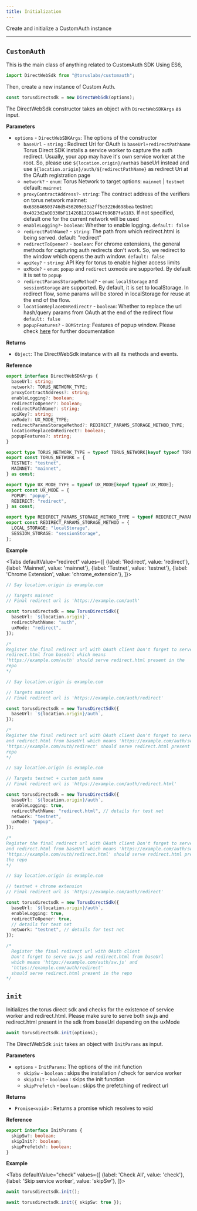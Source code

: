 ```yaml
---
title: Initialization
---
```



Create and initialize a CustomAuth instance

---

## `CustomAuth`

This is the main class of anything related to CustomAuth SDK Using ES6,

```javascript
import DirectWebSdk from "@toruslabs/customauth";
```

Then, create a new instance of Custom Auth.

```javascript
const torusdirectsdk = new DirectWebSdk(options);
```

The DirectWebSdk constructor takes an object with `DirectWebSDKArgs` as input.

**Parameters**

- `options` - `DirectWebSDKArgs`: The options of the constructor
  - `baseUrl` - `string` : Redirect Uri for OAuth is `baseUrl+redirectPathName`
    Torus Direct SDK installs a service worker to capture the auth redirect.
    Usually, your app may have it's own service worker at the root. So, please
    use `${location.origin}/auth`as baseUrl instead and use
    `${location.origin}/auth/${redirectPathName}` as redirect Uri at the OAuth
    registration page
  - `network?` - `enum`: Torus Network to target options: `mainnet` | `testnet`
    default: `mainnet`
  - `proxyContractAddress?`- `string`: The contract address of the verifiers on
    torus network mainnet: `0x638646503746d5456209e33a2ff5e3226d698bea` testnet:
    `0x4023d2a0D330bF11426B12C6144Cfb96B7fa6183`. If not specified, default one
    for the current network will be used
  - `enableLogging?`- `boolean`: Whether to enable logging. `default: false`
  - `redirectPathName?` - `string`: The path from which redirect.html is being
    served. default: "redirect"
  - `redirectToOpener?` - `boolean`: For chrome extensions, the general methods
    for capturing auth redirects don't work. So, we redirect to the window which
    opens the auth window. `default: false`
  - `apiKey?` - `string`: API Key for torus to enable higher access limits
  - `uxMode?` - `enum`: `popup` and `redirect` uxmode are supported. By default
    it is set to `popup`
  - `redirectParamsStorageMethod?` - `enum`: `localStorage` and `sessionStorage`
    are supported. By default, it is set to localStorage. In redirect flow, some
    params will be stored in localStorage for reuse at the end of the flow.
  - `locationReplaceOnRedirect?` - `boolean`: Whether to replace the url
    hash/query params from OAuth at the end of the redirect flow
    `default: false`
  - `popupFeatures?` - `DOMString`: Features of popup window. Please check
    [here](https://developer.mozilla.org/en-US/docs/Web/API/Window/open#window_features)
    for further documentation

**Returns**

- `Object`: The DirectWebSdk instance with all its methods and events.

**Reference**

```ts
export interface DirectWebSDKArgs {
  baseUrl: string;
  network?: TORUS_NETWORK_TYPE;
  proxyContractAddress?: string;
  enableLogging?: boolean;
  redirectToOpener?: boolean;
  redirectPathName?: string;
  apiKey?: string;
  uxMode?: UX_MODE_TYPE;
  redirectParamsStorageMethod?: REDIRECT_PARAMS_STORAGE_METHOD_TYPE;
  locationReplaceOnRedirect?: boolean;
  popupFeatures?: string;
}

export type TORUS_NETWORK_TYPE = typeof TORUS_NETWORK[keyof typeof TORUS_NETWORK];
export const TORUS_NETWORK = {
  TESTNET: "testnet",
  MAINNET: "mainnet",
} as const;

export type UX_MODE_TYPE = typeof UX_MODE[keyof typeof UX_MODE];
export const UX_MODE = {
  POPUP: "popup",
  REDIRECT: "redirect",
} as const;

export type REDIRECT_PARAMS_STORAGE_METHOD_TYPE = typeof REDIRECT_PARAMS_STORAGE_METHOD[keyof typeof REDIRECT_PARAMS_STORAGE_METHOD];
export const REDIRECT_PARAMS_STORAGE_METHOD = {
  LOCAL_STORAGE: "localStorage",
  SESSION_STORAGE: "sessionStorage",
};
```

**Example**

<Tabs
  defaultValue="redirect"
  values={[
    {label: 'Redirect', value: 'redirect'},
    {label: 'Mainnet', value: 'mainnet'},
    {label: 'Testnet', value: 'testnet'},
    {label: 'Chrome Extension', value: 'chrome_extension'},
  ]}>
  <TabItem value="redirect">

```ts
// Say location.origin is example.com

// Targets mainnet
// Final redirect url is 'https://example.com/auth'

const torusdirectsdk = new TorusDirectSdk({
  baseUrl: `${location.origin}`,
  redirectPathName: "auth",
  uxMode: "redirect",
});

/*
Register the final redirect url with OAuth client Don't forget to serve
redirect.html from baseUrl which means
'https://example.com/auth' should serve redirect.html present in the
repo
*/
```

  </TabItem>
  <TabItem value="mainnet">

```ts
// Say location.origin is example.com

// Targets mainnet
// Final redirect url is 'https://example.com/auth/redirect'

const torusdirectsdk = new TorusDirectSdk({
  baseUrl: `${location.origin}/auth`,
});

/*
Register the final redirect url with OAuth client Don't forget to serve sw.js
and redirect.html from baseUrl which means 'https://example.com/auth/sw.js' and
'https://example.com/auth/redirect' should serve redirect.html present in the
repo
*/
```

  </TabItem>
  <TabItem value="testnet">

```ts
// Say location.origin is example.com

// Targets testnet + custom path name
// Final redirect url is 'https://example.com/auth/redirect.html'

const torusdirectsdk = new TorusDirectSdk({
  baseUrl: `${location.origin}/auth`,
  enableLogging: true,
  redirectPathName: "redirect.html", // details for test net
  network: "testnet",
  uxMode: "popup",
});

/*
Register the final redirect url with OAuth client Don't forget to serve sw.js
and redirect.html from baseUrl which means 'https://example.com/auth/sw.js' and
'https://example.com/auth/redirect.html' should serve redirect.html present in
the repo
*/
```

  </TabItem>
  <TabItem value="chrome_extension">

```ts
// Say location.origin is example.com

// testnet + chrome extension
// Final redirect url is 'https://example.com/auth/redirect'

const torusdirectsdk = new TorusDirectSdk({
  baseUrl: `${location.origin}/auth`,
  enableLogging: true,
  redirectToOpener: true,
  // details for test net
  network: "testnet", // details for test net
});

/*
  Register the final redirect url with OAuth client
  Don't forget to serve sw.js and redirect.html from baseUrl
  which means 'https://example.com/auth/sw.js' and
  'https://example.com/auth/redirect'
  should serve redirect.html present in the repo
*/
```

  </TabItem>
</Tabs>

## `init`

Initializes the torus direct sdk and checks for the existence of service worker
and redirect.html. Please make sure to serve both sw.js and redirect.html
present in the sdk from baseUrl depending on the uxMode

```ts
await torusdirectsdk.init(options);
```

The DirectWebSdk `init` takes an object with `InitParams` as input.

**Parameters**

- `options` - `InitParams`: The options of the init function
  - `skipSw` - `boolean` : skips the installation / check for service worker
  - `skipInit` - `boolean` : skips the init function
  - `skipPrefetch` - `boolean` : skips the prefetching of redirect url

**Returns**

- `Promise<void>` : Returns a promise which resolves to void

**Reference**

```ts
export interface InitParams {
  skipSw?: boolean;
  skipInit?: boolean;
  skipPrefetch?: boolean;
}
```

**Example**

<Tabs
  defaultValue="check"
  values={[
    {label: 'Check All', value: 'check'},
    {label: 'Skip service worker', value: 'skipSw'},
  ]}>
  <TabItem value="check">

```ts
await torusdirectsdk.init();
```

  </TabItem>

  <TabItem value="skipSw">

```ts
await torusdirectsdk.init({ skipSw: true });
```

  </TabItem>
</Tabs>
